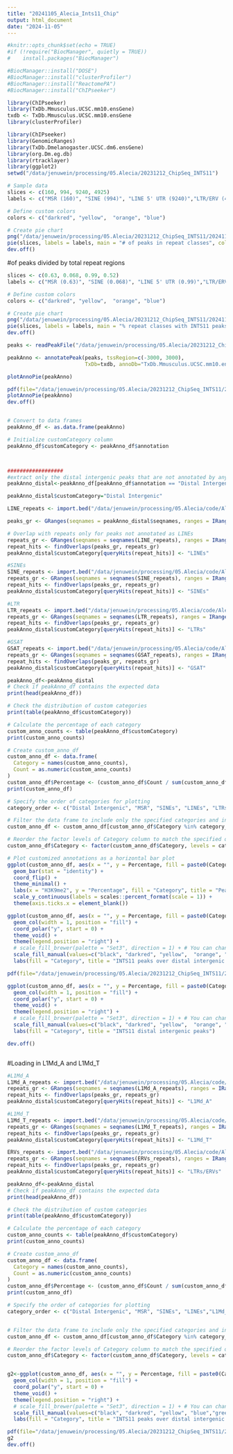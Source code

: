 ```yaml
---
title: "20241105_Alecia_Ints11_Chip"
output: html_document
date: "2024-11-05"
---
```


```r
#knitr::opts_chunk$set(echo = TRUE)
#if (!require("BiocManager", quietly = TRUE))
#    install.packages("BiocManager")

#BiocManager::install("DOSE")
#BiocManager::install("clusterProfiler")
#BiocManager::install("ReactomePA")
#BiocManager::install("ChIPseeker")
```


```r
library(ChIPseeker)
library(TxDb.Mmusculus.UCSC.mm10.ensGene)
txdb <- TxDb.Mmusculus.UCSC.mm10.ensGene
library(clusterProfiler)

library(ChIPseeker)
library(GenomicRanges)
library(TxDb.Dmelanogaster.UCSC.dm6.ensGene)
library(org.Dm.eg.db)
library(rtracklayer)
library(ggplot2)
setwd("/data/jenuwein/processing/05.Alecia/20231212_ChipSeq_INTS11")
```

```r
# Sample data
slices <- c(160, 994, 9240, 4925)
labels <- c("MSR (160)", "SINE (994)", "LINE 5' UTR (9240)","LTR/ERV (4925)")

# Define custom colors
colors <- c("darkred", "yellow",  "orange", "blue")

# Create pie chart
png("/data/jenuwein/processing/05.Alecia/20231212_ChipSeq_INTS11/20241108_pieChart.png")
pie(slices, labels = labels, main = "# of peaks in repeat classes", col=colors)
dev.off()
```
#of peaks divided by total repeat regions
```r
slices <- c(0.63, 0.068, 0.99, 0.52)
labels <- c("MSR (0.63)", "SINE (0.068)", "LINE 5' UTR (0.99)","LTR/ERV (0.52)")

# Define custom colors
colors <- c("darkred", "yellow",  "orange", "blue")

# Create pie chart
png("/data/jenuwein/processing/05.Alecia/20231212_ChipSeq_INTS11/20241108_pieChart_dividedTotalRepeatRegion.png")
pie(slices, labels = labels, main = "% repeat classes with INTS11 peaks", col=colors)
dev.off()
```

```r

peaks <- readPeakFile("/data/jenuwein/processing/05.Alecia/20231212_ChipSeq_INTS11/snakepipes_DNA-mapping_mm10/MACS2/INTS11_combinedPeaks.bed")

peakAnno <- annotatePeak(peaks, tssRegion=c(-3000, 3000),
                         TxDb=txdb, annoDb="TxDb.Mmusculus.UCSC.mm10.ensGene")

plotAnnoPie(peakAnno)

pdf(file="/data/jenuwein/processing/05.Alecia/20231212_ChipSeq_INTS11/20241202_INTS11_pieChart.pdf")
plotAnnoPie(peakAnno)
dev.off()


# Convert to data frames
peakAnno_df <- as.data.frame(peakAnno)

# Initialize customCategory column
peakAnno_df$customCategory <- peakAnno_df$annotation



##################
#extract only the distal intergenic peaks that are not annotated by anything else
peakAnno_distal<-peakAnno_df[peakAnno_df$annotation == "Distal Intergenic",]

peakAnno_distal$customCategory="Distal Intergenic"

LINE_repeats <- import.bed("/data/jenuwein/processing/05.Alecia/code/AleciasProject/LINEs.5UTR.filtered.bed")

peaks_gr <- GRanges(seqnames = peakAnno_distal$seqnames, ranges = IRanges(peakAnno_distal$start, peakAnno_distal$end))

# Overlap with repeats only for peaks not annotated as LINEs
repeats_gr <- GRanges(seqnames = seqnames(LINE_repeats), ranges = IRanges(start(LINE_repeats), end(LINE_repeats)))
repeat_hits <- findOverlaps(peaks_gr, repeats_gr)
peakAnno_distal$customCategory[queryHits(repeat_hits)] <- "LINEs"

#SINEs
SINE_repeats <- import.bed("/data/jenuwein/processing/05.Alecia/code/AleciasProject/SINE.mm10.bed")
repeats_gr <- GRanges(seqnames = seqnames(SINE_repeats), ranges = IRanges(start(SINE_repeats), end(SINE_repeats)))
repeat_hits <- findOverlaps(peaks_gr, repeats_gr)
peakAnno_distal$customCategory[queryHits(repeat_hits)] <- "SINEs"

#LTR
LTR_repeats <- import.bed("/data/jenuwein/processing/05.Alecia/code/AleciasProject/LTR.mm10.bed")
repeats_gr <- GRanges(seqnames = seqnames(LTR_repeats), ranges = IRanges(start(LTR_repeats), end(LTR_repeats)))
repeat_hits <- findOverlaps(peaks_gr, repeats_gr)
peakAnno_distal$customCategory[queryHits(repeat_hits)] <- "LTRs"

#GSAT
GSAT_repeats <- import.bed("/data/jenuwein/processing/05.Alecia/code/AleciasProject/GSAT.mm10.bed")
repeats_gr <- GRanges(seqnames = seqnames(GSAT_repeats), ranges = IRanges(start(GSAT_repeats), end(GSAT_repeats)))
repeat_hits <- findOverlaps(peaks_gr, repeats_gr)
peakAnno_distal$customCategory[queryHits(repeat_hits)] <- "GSAT"

peakAnno_df<-peakAnno_distal
# Check if peakAnno_df contains the expected data
print(head(peakAnno_df))

# Check the distribution of custom categories
print(table(peakAnno_df$customCategory))

# Calculate the percentage of each category
custom_anno_counts <- table(peakAnno_df$customCategory)
print(custom_anno_counts)

# Create custom_anno_df
custom_anno_df <- data.frame(
  Category = names(custom_anno_counts),
  Count = as.numeric(custom_anno_counts)
)
custom_anno_df$Percentage <- (custom_anno_df$Count / sum(custom_anno_df$Count)) * 100
print(custom_anno_df)

# Specify the order of categories for plotting
category_order <- c("Distal Intergenic", "MSR", "SINEs", "LINEs", "LTRs")

# Filter the data frame to include only the specified categories and in the specified order
custom_anno_df <- custom_anno_df[custom_anno_df$Category %in% category_order, ]

# Reorder the factor levels of Category column to match the specified order
custom_anno_df$Category <- factor(custom_anno_df$Category, levels = category_order)

# Plot customized annotations as a horizontal bar plot
ggplot(custom_anno_df, aes(x = "", y = Percentage, fill = paste0(Category, " (", round(Percentage, 1), "%)"))) +
  geom_bar(stat = "identity") +
  coord_flip() +
  theme_minimal() +
  labs(x = "H3K9me2", y = "Percentage", fill = "Category", title = "Peak Annotation") +
  scale_y_continuous(labels = scales::percent_format(scale = 1)) +
  theme(axis.ticks.x = element_blank())

ggplot(custom_anno_df, aes(x = "", y = Percentage, fill = paste0(Category, " (", round(Percentage, 1), "%)"))) +
  geom_col(width = 1, position = "fill") +
  coord_polar("y", start = 0) +
  theme_void() +
  theme(legend.position = "right") +
  # scale_fill_brewer(palette = "Set3", direction = 1) + # You can change the color palette
  scale_fill_manual(values=c("black", "darkred", "yellow",  "orange", "blue","green")) +
  labs(fill = "Category", title = "INTS11 peaks over distal intergenic regions")

pdf(file="/data/jenuwein/processing/05.Alecia/20231212_ChipSeq_INTS11/20241209_INTS11_DistalIntergenic_pieChart.pdf")

ggplot(custom_anno_df, aes(x = "", y = Percentage, fill = paste0(Category, " (", round(Percentage, 1), "%)"))) +
  geom_col(width = 1, position = "fill") +
  coord_polar("y", start = 0) +
  theme_void() +
  theme(legend.position = "right") +
  # scale_fill_brewer(palette = "Set3", direction = 1) + # You can change the color palette
  scale_fill_manual(values=c("black", "darkred", "yellow",  "orange", "blue")) +
  labs(fill = "Category", title = "INTS11 distal intergenic peaks")

dev.off()



```


#Loading in L1Md_A and L1Md_T
```r
#L1Md_A
L1Md_A_repeats <- import.bed("/data/jenuwein/processing/05.Alecia/code/AleciasProject/L1Md_A.5UTR.bed")
repeats_gr <- GRanges(seqnames = seqnames(L1Md_A_repeats), ranges = IRanges(start(L1Md_A_repeats), end(L1Md_A_repeats)))
repeat_hits <- findOverlaps(peaks_gr, repeats_gr)
peakAnno_distal$customCategory[queryHits(repeat_hits)] <- "L1Md_A"

#L1Md_T
L1Md_T_repeats <- import.bed("/data/jenuwein/processing/05.Alecia/code/AleciasProject/L1Md_T.5UTR.bed")
repeats_gr <- GRanges(seqnames = seqnames(L1Md_T_repeats), ranges = IRanges(start(L1Md_T_repeats), end(L1Md_T_repeats)))
repeat_hits <- findOverlaps(peaks_gr, repeats_gr)
peakAnno_distal$customCategory[queryHits(repeat_hits)] <- "L1Md_T"

ERVs_repeats <- import.bed("/data/jenuwein/processing/05.Alecia/code/AleciasProject/ERVs.bed")
repeats_gr <- GRanges(seqnames = seqnames(ERVs_repeats), ranges = IRanges(start(ERVs_repeats), end(ERVs_repeats)))
repeat_hits <- findOverlaps(peaks_gr, repeats_gr)
peakAnno_distal$customCategory[queryHits(repeat_hits)] <- "LTRs/ERVs"

peakAnno_df<-peakAnno_distal
# Check if peakAnno_df contains the expected data
print(head(peakAnno_df))

# Check the distribution of custom categories
print(table(peakAnno_df$customCategory))

# Calculate the percentage of each category
custom_anno_counts <- table(peakAnno_df$customCategory)
print(custom_anno_counts)

# Create custom_anno_df
custom_anno_df <- data.frame(
  Category = names(custom_anno_counts),
  Count = as.numeric(custom_anno_counts)
)
custom_anno_df$Percentage <- (custom_anno_df$Count / sum(custom_anno_df$Count)) * 100
print(custom_anno_df)

# Specify the order of categories for plotting
category_order <- c("Distal Intergenic", "MSR", "SINEs", "LINEs","L1Md_A", "L1Md_T", "LTRs", "LTRs/ERVs")


# Filter the data frame to include only the specified categories and in the specified order
custom_anno_df <- custom_anno_df[custom_anno_df$Category %in% category_order, ]

# Reorder the factor levels of Category column to match the specified order
custom_anno_df$Category <- factor(custom_anno_df$Category, levels = category_order)


g2<-ggplot(custom_anno_df, aes(x = "", y = Percentage, fill = paste0(Category, " (", round(Percentage, 1), "%)"))) +
  geom_col(width = 1, position = "fill") +
  coord_polar("y", start = 0) +
  theme_void() +
  theme(legend.position = "right") +
  # scale_fill_brewer(palette = "Set3", direction = 1) + # You can change the color palette
  scale_fill_manual(values=c("black", "darkred", "yellow", "blue","green", "orange", "pink","red")) +
  labs(fill = "Category", title = "INTS11 peaks over distal intergenic regions")

pdf(file="/data/jenuwein/processing/05.Alecia/20231212_ChipSeq_INTS11/20250228_INTS11_DistalIntergenic_pieChart.pdf")
g2
dev.off()
```




